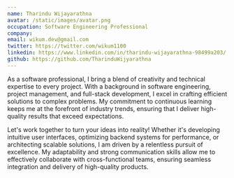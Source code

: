 ```yaml
---
name: Tharindu Wijayarathna
avatar: /static/images/avatar.png
occupation: Software Engineering Professional
company:
email: wikum.dev@gmail.com
twitter: https://twitter.com/wikum1100
linkedin: https://www.linkedin.com/in/tharindu-wijayarathna-98499a203/
github: https://github.com/TharinduWijyarathna
---
```


As a software professional, I bring a blend of creativity and technical expertise to every project. With a background in software engineering, project management, and full-stack development, I excel in crafting efficient solutions to complex problems. My commitment to continuous learning keeps me at the forefront of industry trends, ensuring that I deliver high-quality results that exceed expectations.

Let's work together to turn your ideas into reality! Whether it's developing intuitive user interfaces, optimizing backend systems for performance, or architecting scalable solutions, I am driven by a relentless pursuit of excellence. My adaptability and strong communication skills allow me to effectively collaborate with cross-functional teams, ensuring seamless integration and delivery of high-quality products.
